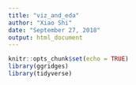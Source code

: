 ```yaml
---
title: "viz_and_eda"
author: "Xiao Shi"
date: "September 27, 2018"
output: html_document
---
```


```r
knitr::opts_chunk$set(echo = TRUE)
library(ggridges)
library(tidyverse)
```
